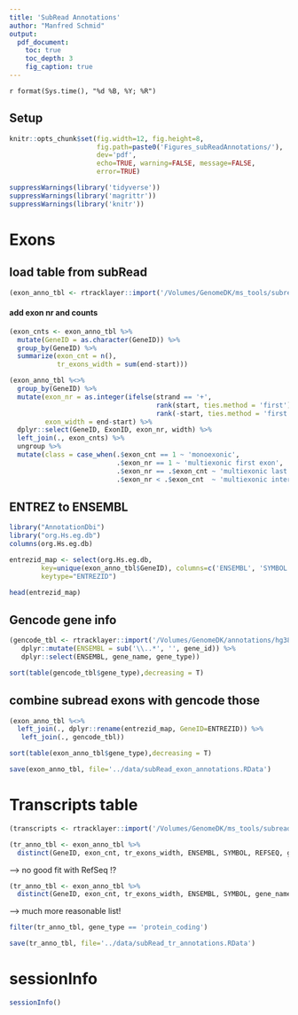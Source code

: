 ```yaml
---
title: 'SubRead Annotations'
author: "Manfred Schmid"
output: 
  pdf_document:
    toc: true 
    toc_depth: 3
    fig_caption: true
---
```


`r format(Sys.time(), "%d %B, %Y; %R")`

## Setup

```r
knitr::opts_chunk$set(fig.width=12, fig.height=8, 
                      fig.path=paste0('Figures_subReadAnnotations/'), 
                      dev='pdf', 
                      echo=TRUE, warning=FALSE, message=FALSE, 
                      error=TRUE)
```

```r
suppressWarnings(library('tidyverse'))
suppressWarnings(library('magrittr'))
suppressWarnings(library('knitr'))
```


# Exons

## load table from subRead

```r
(exon_anno_tbl <- rtracklayer::import('/Volumes/GenomeDK/ms_tools/subread-2.0.0-Linux-x86_64/annotation/hg38_RefSeq_individualexons.bed') %>% data.frame %>% tbl_df %>% tidyr::separate(name, c('GeneID', 'ExonID')))
```


#### add exon nr and counts
```r
(exon_cnts <- exon_anno_tbl %>% 
  mutate(GeneID = as.character(GeneID)) %>%
  group_by(GeneID) %>%
  summarize(exon_cnt = n(),
            tr_exons_width = sum(end-start)))
```


```r
(exon_anno_tbl %<>% 
  group_by(GeneID) %>%
  mutate(exon_nr = as.integer(ifelse(strand == '+', 
                                     rank(start, ties.method = 'first'), 
                                     rank(-start, ties.method = 'first'))),
         exon_width = end-start) %>%
  dplyr::select(GeneID, ExonID, exon_nr, width) %>%
  left_join(., exon_cnts) %>%
  ungroup %>%
  mutate(class = case_when(.$exon_cnt == 1 ~ 'monoexonic', 
                           .$exon_nr == 1 ~ 'multiexonic first exon',
                           .$exon_nr == .$exon_cnt ~ 'multiexonic last exon',
                           .$exon_nr < .$exon_cnt  ~ 'multiexonic internal')))
```


## ENTREZ to ENSEMBL

```r
library("AnnotationDbi")
library("org.Hs.eg.db")
columns(org.Hs.eg.db)
```

```r
entrezid_map <- select(org.Hs.eg.db,
        key=unique(exon_anno_tbl$GeneID), columns=c('ENSEMBL', 'SYMBOL', "REFSEQ"),
        keytype="ENTREZID")

head(entrezid_map)
```


## Gencode gene info


```r
(gencode_tbl <- rtracklayer::import('/Volumes/GenomeDK/annotations/hg38/Gencode_v28/gencode.v28.genes.gtf') %>% data.frame %>% tbl_df %>%
   dplyr::mutate(ENSEMBL = sub('\\..*', '', gene_id)) %>%
   dplyr::select(ENSEMBL, gene_name, gene_type))
```

```r
sort(table(gencode_tbl$gene_type),decreasing = T)
```


## combine subread exons with gencode those
```r
(exon_anno_tbl %<>%
  left_join(., dplyr::rename(entrezid_map, GeneID=ENTREZID)) %>%
   left_join(., gencode_tbl))
```

```r
sort(table(exon_anno_tbl$gene_type),decreasing = T)
```

```r
save(exon_anno_tbl, file='../data/subRead_exon_annotations.RData')
```


# Transcripts table

```r
(transcripts <- rtracklayer::import('/Volumes/GenomeDK/ms_tools/subread-2.0.0-Linux-x86_64/annotation/hg38_RefSeq_exon.bed'))
```

```r
(tr_anno_tbl <- exon_anno_tbl %>%
  distinct(GeneID, exon_cnt, tr_exons_width, ENSEMBL, SYMBOL, REFSEQ, gene_name, gene_type))
```
--> no good fit with RefSeq !?

```r
(tr_anno_tbl <- exon_anno_tbl %>%
  distinct(GeneID, exon_cnt, tr_exons_width, ENSEMBL, SYMBOL, gene_name, gene_type))
```
--> much more reasonable list!

```r
filter(tr_anno_tbl, gene_type == 'protein_coding')
```

```r
save(tr_anno_tbl, file='../data/subRead_tr_annotations.RData')
```


# sessionInfo
```r
sessionInfo()
```
